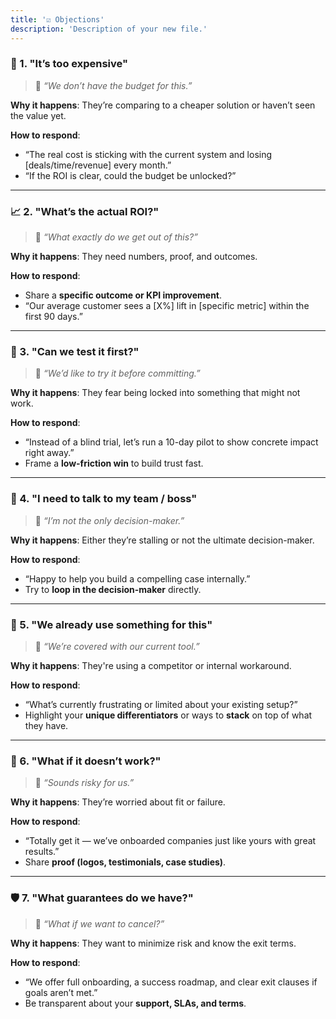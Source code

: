 ```yaml
---
title: '☑️ Objections'
description: 'Description of your new file.'
---
```


### 💸 1. **"It’s too expensive"**  
> 💬 *“We don’t have the budget for this.”*

**Why it happens**: They’re comparing to a cheaper solution or haven’t seen the value yet.

**How to respond**:  
- “The real cost is sticking with the current system and losing [deals/time/revenue] every month.”  
- “If the ROI is clear, could the budget be unlocked?”

---

### 📈 2. **"What’s the actual ROI?"**  
> 💬 *“What exactly do we get out of this?”*

**Why it happens**: They need numbers, proof, and outcomes.

**How to respond**:  
- Share a **specific outcome or KPI improvement**.  
- “Our average customer sees a [X%] lift in [specific metric] within the first 90 days.”

---

### 🧪 3. **"Can we test it first?"**  
> 💬 *“We’d like to try it before committing.”*

**Why it happens**: They fear being locked into something that might not work.

**How to respond**:  
- “Instead of a blind trial, let’s run a 10-day pilot to show concrete impact right away.”  
- Frame a **low-friction win** to build trust fast.

---

### 🧠 4. **"I need to talk to my team / boss"**  
> 💬 *“I’m not the only decision-maker.”*

**Why it happens**: Either they’re stalling or not the ultimate decision-maker.

**How to respond**:  
- “Happy to help you build a compelling case internally.”  
- Try to **loop in the decision-maker** directly.

---

### 🧱 5. **"We already use something for this"**  
> 💬 *“We’re covered with our current tool.”*

**Why it happens**: They're using a competitor or internal workaround.

**How to respond**:  
- “What’s currently frustrating or limited about your existing setup?”  
- Highlight your **unique differentiators** or ways to **stack** on top of what they have.

---

### 🧯 6. **"What if it doesn’t work?"**  
> 💬 *“Sounds risky for us.”*

**Why it happens**: They’re worried about fit or failure.

**How to respond**:  
- “Totally get it — we’ve onboarded companies just like yours with great results.”  
- Share **proof (logos, testimonials, case studies)**.

---

### 🛡️ 7. **"What guarantees do we have?"**  
> 💬 *“What if we want to cancel?”*

**Why it happens**: They want to minimize risk and know the exit terms.

**How to respond**:  
- “We offer full onboarding, a success roadmap, and clear exit clauses if goals aren’t met.”  
- Be transparent about your **support, SLAs, and terms**.